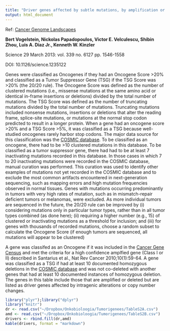 ```yaml
---
title: "Driver genes affected by subtle mutations, by amplification or homozygous deletion"
output: html_document
---
```


Ref: [Cancer Genome Landscapes](http://www.sciencemag.org/content/339/6127/1546/suppl/DC1)

**Bert  Vogelstein, Nickolas	Papadopoulos, Victor E.	Velculescu, Shibin	Zhou, Luis A.	Diaz	Jr., Kenneth W.	Kinzler**

Science 29 March 2013: vol. 339 no. 6127 pp. 1546-1558

DOI: 10.1126/science.1235122


Genes were classified as Oncogenes if they had an  Oncogene Score >20% and classified as a Tumor Suppressor Gene (TSG) if the TSG Score was >20% (the 20/20 rule).  The Oncogene  Score was defined as the number of clustered mutations (i.e., missense mutations at the same amino acid or identical in-frame insertions or deletions) divided by the total number of mutations.  The TSG Score was defined as the number of truncating mutations divided by the total number of mutations.   Truncating mutations included nonsense mutations, insertions or deletions that alter the reading frame, splice-site mutations, or mutations at the normal stop codon predicted to result in a longer protein.   When a gene had an oncogene score >20% and a TSG Score >5%, it was classified as a TSG because well-studied oncogenes rarely harbor stop codons.     The major data source for this classification was the [COSMIC database](www.sanger.ac.uk/genetics/CGP/cosmic/).  To be classified as an oncogene, there had to be >10 clustered mutations in this database.  To be classified as a tumor suppressor gene, there had had to be at least 7 inactivating mutations recorded in this database.     In those cases in which  7  to 20 inactivating mutations  were recorded in the COSMIC database, manual curation was performed.  This curation was used to identify other examples of mutations not yet recorded in the COSMIC database and to exclude the most common artifacts encountered in next-generation sequencing, such as mapping errors and high mutation frequencies  observed in normal tissues.   Genes with mutations occurring predominantly in tumors with very high rates of mutation, such as in mismatch-repair deficient tumors or melanomas, were excluded.  As more individual tumors are sequenced in the future, the 20/20 rule can be improved by (i)  considering mutations only in particular tumor types, rather than in all tumor types combined (as done here); (ii) requiring a higher number (e.g., 15) of clustered or inactivating mutations as a threshold for inclusion; and (iii) for genes with thousands of recorded mutations, choose a random subset to calculate the Oncogene Score (if enough tumors are sequenced, all mutations will appear to be clustered)

A gene was classifed as an Oncogene if it was included in the [Cancer Gene Census](www.sanger.ac.uk/genetics/CGP/Census/)  and met the criteria for a high confidence amplfied gene (Class I or II) described in Santarius  et al., Nat Rev Cancer 2010;10(1):59-64.  A gene was classified as a TSG if had at least 10 documented homozygous deletions in the [COSMIC database](http://www.sanger.ac.uk/genetics/CGP/cosmic/) and was not co-deleted with another genes that had at least 10 documented instances of homozygous deletion. The genes in this table include those that are amplified or deleted but are listed as driver genes affected by intragenic alterations or copy number changes.


```r
library("plyr");library("dplyr")
library("knitr")
dr <- read.csv("~/Dropbox/Onkobioloogia/Tumorigenees/TableS2A.csv")
amd <- read.csv("~/Dropbox/Onkobioloogia/Tumorigenees/TableS2B.csv")
drivers <- rbind.fill(dr,amd)
kable(drivers, format = "markdown")
```

